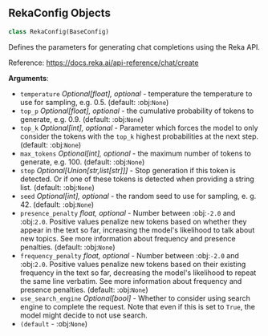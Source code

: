 <a id="camel.configs.reka_config"></a>

<a id="camel.configs.reka_config.RekaConfig"></a>

## RekaConfig Objects

```python
class RekaConfig(BaseConfig)
```

Defines the parameters for generating chat completions using the
Reka API.

Reference: https://docs.reka.ai/api-reference/chat/create

**Arguments**:

- `temperature` _Optional[float], optional_ - temperature the temperature
  to use for sampling, e.g. 0.5. (default: :obj:`None`)
- `top_p` _Optional[float], optional_ - the cumulative probability of
  tokens to generate, e.g. 0.9. (default: :obj:`None`)
- `top_k` _Optional[int], optional_ - Parameter which forces the model to
  only consider the tokens with the `top_k` highest probabilities at
  the next step. (default: :obj:`None`)
- `max_tokens` _Optional[int], optional_ - the maximum number of tokens to
  generate, e.g. 100. (default: :obj:`None`)
- `stop` _Optional[Union[str,list[str]]]_ - Stop generation if this token
  is detected. Or if one of these tokens is detected when providing
  a string list. (default: :obj:`None`)
- `seed` _Optional[int], optional_ - the random seed to use for sampling, e.
  g. 42. (default: :obj:`None`)
- `presence_penalty` _float, optional_ - Number between :obj:`-2.0` and
  :obj:`2.0`. Positive values penalize new tokens based on whether
  they appear in the text so far, increasing the model's likelihood
  to talk about new topics. See more information about frequency and
  presence penalties. (default: :obj:`None`)
- `frequency_penalty` _float, optional_ - Number between :obj:`-2.0` and
  :obj:`2.0`. Positive values penalize new tokens based on their
  existing frequency in the text so far, decreasing the model's
  likelihood to repeat the same line verbatim. See more information
  about frequency and presence penalties. (default: :obj:`None`)
- `use_search_engine` _Optional[bool]_ - Whether to consider using search
  engine to complete the request. Note that even if this is set to
  `True`, the model might decide to not use search.
- `(default` - :obj:`None`)

